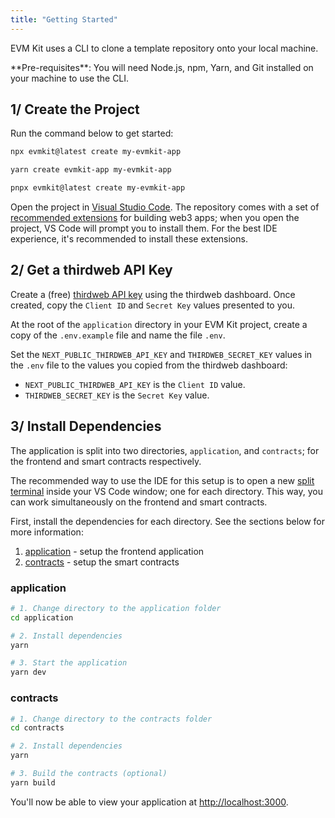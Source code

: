 ```yaml
---
title: "Getting Started"
---
```


EVM Kit uses a CLI to clone a template repository onto your local machine.

<Tip>
  **Pre-requisites**: You will need Node.js, npm, Yarn, and Git installed on
  your machine to use the CLI.
</Tip>

## 1/ Create the Project

Run the command below to get started:

<CodeGroup>

```bash npm
npx evmkit@latest create my-evmkit-app
```

```bash yarn
yarn create evmkit-app my-evmkit-app
```

```html pnpm
pnpx evmkit@latest create my-evmkit-app
```

</CodeGroup>

Open the project in [Visual Studio Code](https://code.visualstudio.com/).
The repository comes with a set of [recommended extensions](https://github.com/jarrodwatts/evmkit/blob/main/template/.vscode/extensions.json)
for building web3 apps; when you open the project, VS Code will prompt you to install them.
For the best IDE experience, it's recommended to install these extensions.

## 2/ Get a thirdweb API Key

Create a (free) [thirdweb API key](https://thirdweb.com/dashboard/settings/api-keys) using the thirdweb dashboard.
Once created, copy the `Client ID` and `Secret Key` values presented to you.

At the root of the `application` directory in your EVM Kit project, create a copy of the `.env.example` file and name the file `.env`.

Set the `NEXT_PUBLIC_THIRDWEB_API_KEY` and `THIRDWEB_SECRET_KEY` values in the `.env` file to the values you copied from the thirdweb dashboard:

- `NEXT_PUBLIC_THIRDWEB_API_KEY` is the `Client ID` value.
- `THIRDWEB_SECRET_KEY` is the `Secret Key` value.

## 3/ Install Dependencies

The application is split into two directories, `application`, and `contracts`; for the frontend and smart contracts respectively.

The recommended way to use the IDE for this setup is to open a new [split terminal](https://code.visualstudio.com/docs/terminal/basics#:~:text=Multiple%20terminals%20can%20be%20placed,tab%20on%20the%20terminal%20panel.)
inside your VS Code window; one for each directory.
This way, you can work simultaneously on the frontend and smart contracts.

First, install the dependencies for each directory. See the sections below for more information:

1. [application](#application) - setup the frontend application
2. [contracts](#contracts) - setup the smart contracts

### application

```bash
# 1. Change directory to the application folder
cd application

# 2. Install dependencies
yarn

# 3. Start the application
yarn dev
```

### contracts

```bash
# 1. Change directory to the contracts folder
cd contracts

# 2. Install dependencies
yarn

# 3. Build the contracts (optional)
yarn build
```

You'll now be able to view your application at [http://localhost:3000](http://localhost:3000).
